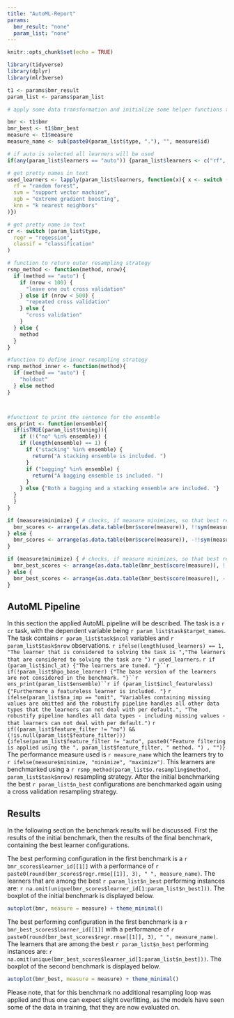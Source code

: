 ```yaml
---
title: "AutoML-Report"
params:
  bmr_result: "none"
  param_list: "none"
---
```


```r
knitr::opts_chunk$set(echo = TRUE)
```


```r


library(tidyverse)
library(dplyr)
library(mlr3verse)

t1 <- params$bmr_result
param_list <- params$param_list

# apply some data transformation and initialize some helper functions to make the AutoML chapters code more readable.

bmr <- t1$bmr
bmr_best <- t1$bmr_best
measure <- t1$measure
measure_name <- sub(paste0(param_list$type, "."), "", measure$id)

# if auto is selected all learners will be used
if(any(param_list$learners == "auto")) {param_list$learners <- c("rf", "svm", "xgb", "knn")}

# get pretty names in text 
used_learners <- lapply(param_list$learners, function(x){ x <- switch (x,
  rf = "random forest",
  svm = "support vector machine",
  xgb = "extreme gradient boosting",
  knn = "k nearest neighbors"
)})

# get pretty name in text
cr <- switch (param_list$type,
  regr = "regession",
  classif = "classification"
)

# function to return outer resampling strategy
rsmp_method <- function(method, nrow){
  if (method == "auto") {
    if (nrow < 100) {
      "leave one out cross validation"
    } else if (nrow < 500) {
      "repeated cross validation"
    } else {
      "cross validation"
    } 
  } else {
    method
  }
}

#function to define inner resampling strategy
rsmp_method_inner <- function(method){
  if (method == "auto") {
    "holdout"
  } else method
}



#functiont to print the sentence for the ensemble
ens_print <- function(ensemble){
  if(isTRUE(param_list$tuning)){
    if (!("no" %in% ensemble)) {
    if (length(ensemble) == 1) {
      if ("stacking" %in% ensemble) {
        return("A stacking ensemble is included. ")
      }
      if ("bagging" %in% ensemble) {
        return("A bagging ensemble is included. ")
      }
    } else {"Both a bagging and a stacking ensemble are included. "}
  }
  }
}

if (measure$minimize) { # checks, if measure minimizes, so that best results will be displayed in first observations
  bmr_scores <- arrange(as.data.table(bmr$score(measure)), !!sym(measure$id))
} else {
  bmr_scores <- arrange(as.data.table(bmr$score(measure)), -!!sym(measure$id))
}

if (measure$minimize) { # checks, if measure minimizes, so that best results will be displayed in first observations
  bmr_best_scores <- arrange(as.data.table(bmr_best$score(measure)), !!sym(measure$id))
} else {
  bmr_best_scores <- arrange(as.data.table(bmr_best$score(measure)), -!!sym(measure$id))
}
```

## AutoML Pipeline

In this section the applied AutoML pipeline will be described. The task is a `r cr` task, with the dependent variable being `r param_list$task$target_names`. The task contains `r param_list$task$ncol` variables and `r param_list$task$nrow` observations. `r ifelse(length(used_learners) == 1, "The learner that is considered to solving the task is ","The learners that are considered to solving the task are ")` `r used_learners`. `r if (param_list$incl_at) {"The learners are tuned. "}``r if(!param_list$hpo_base_learner) {"The base version of the learners are not considered in the benchmark. "}``r ens_print(param_list$ensemble)``r if (param_list$incl_featureless) {"Furthermore a featureless learner is included. "}` `r ifelse(param_list$na_imp == "omit", "Variables containing missing values are omitted and the robustify pipeline handles all other data types that the learners can not deal with per default.", "The robustify pipeline handles all data types - including missing values - that learners can not deal with per default.")` `r if((param_list$feature_filter != "no") && (!is.null(param_list$feature_filter))) {ifelse(param_list$feature_filter != "auto", paste0("Feature filtering is applied using the ", param_list$feature_filter, " method. ") , "")}` The performance measure used is `r measure_name` which the learners try to `r ifelse(measure$minimize, "minimize", "maximize")`. This learners are benchmarked using a `r rsmp_method(param_list$o.resampling$method, param_list$task$nrow)` resampling strategy. After the initial benchmarking the best `r param_list$n_best` configurations are benchmarked again using a cross validation resampling strategy. 

## Results

In the following section the benchmark results will be discussed. First the results of the initial benchmark, then the results of the final benchmark, containing the best learner configurations. 

The best performing configuration in the first benchmark is a `r bmr_scores$learner_id[[1]]` with a performance of `r paste0(round(bmr_scores$regr.rmse[[1]], 3), " ", measure_name)`. The learners that are among the best `r param_list$n_best` performing instances are: `r na.omit(unique(bmr_scores$learner_id[1:param_list$n_best]))`. The boxplot of the initial benchmark is displayed below. 

```r
autoplot(bmr, measure = measure) + theme_minimal()
```

The best performing configuration in the first benchmark is a `r bmr_best_scores$learner_id[[1]]` with a performance of `r paste0(round(bmr_best_scores$regr.rmse[[1]], 3), " ", measure_name)`. The learners that are among the best `r param_list$n_best` performing instances are: `r na.omit(unique(bmr_best_scores$learner_id[1:param_list$n_best]))`. The boxplot of the second benchmark is displayed below. 

```r
autoplot(bmr_best, measure = measure) + theme_minimal()
```

Please note, that for this benchmark no additional resampling loop was applied and thus one can expect slight overfitting, as the models have seen some of the data in training, that they are now evaluated on.


